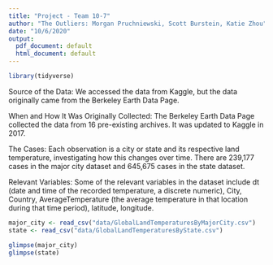 ```yaml
---
title: "Project - Team 10-7"
author: "The Outliers: Morgan Pruchniewski, Scott Burstein, Katie Zhou"
date: "10/6/2020"
output: 
  pdf_document: default
  html_document: default
---
```


```r
library(tidyverse) 
```

Source of the Data: We accessed the data from Kaggle, but the data originally came from the Berkeley Earth Data Page.

When and How It Was Originally Collected: The Berkeley Earth Data Page collected the data from 16 pre-existing archives. It was updated to Kaggle in 2017.

The Cases: Each observation is a city or state and its respective land temperature, investigating how this changes over time. There are 239,177 cases in the major city dataset and 645,675 cases in the state dataset.

Relevant Variables: Some of the relevant variables in the dataset include dt (date and time of the recorded temperature, a discrete numeric), City, Country, AverageTemperature (the average temperature in that location during that time period), latitude, longitude.

```r
major_city <- read_csv("data/GlobalLandTemperaturesByMajorCity.csv")
state <- read_csv("data/GlobalLandTemperaturesByState.csv")

glimpse(major_city)
glimpse(state)
```

